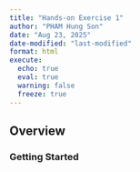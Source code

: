 ```yaml
---
title: "Hands-on Exercise 1"
author: "PHAM Hung Son"
date: "Aug 23, 2025"
date-modified: "last-modified"
format: html
execute: 
  echo: true
  eval: true
  warning: false
  freeze: true
---
```


## Overview

### Getting Started
